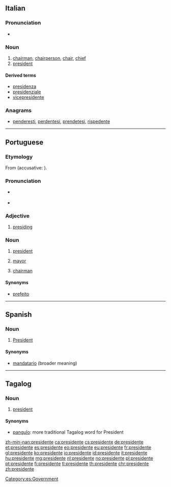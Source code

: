 ==Italian==
{{wikipedia|lang=it}}

===Pronunciation===
* {{audio|It-il presidente.ogg|Audio}}

===Noun===
{{it-noun|m|f=presidentessa}}

# [[chairman]], [[chairperson]], [[chair]], [[chief]]
# [[president]]

====Derived terms====
* [[presidenza]]
* [[presidenziale]]
* [[vicepresidente]]

===Anagrams===
* [[penderesti#Italian|penderesti]], [[perdentesi#Italian|perdentesi]], [[prendetesi#Italian|prendetesi]], [[rispedente#Italian|rispedente]]

----

==Portuguese==
{{wikipedia|lang=pt}}

===Etymology===
From {{etyl|la|pt}} {{term|praesidēns||presiding over; president, leader|lang=la}} (accusative: {{term|praesidentem|lang=la}}).

===Pronunciation===
* {{a|Brazil}} {{IPA|/pɾeziˈdẽtʃi/|lang=pt}}
* {{a|PT}} {{IPA|/pɾɨziˈdẽtɨ/|lang=pt}}

===Adjective===
{{pt-adj|president|e|comp=no}}

# [[presiding]]

===Noun===
{{pt-noun|mf|pl=presidentes}}

# [[president]]
# {{context|Portugal|lang=pt}} [[mayor]]
# [[chairman]]

====Synonyms====
* {{sense|mayor|Brazil}} [[prefeito]]

----

==Spanish==

===Noun===
{{es-noun|m|f=presidenta}}

# [[president|President]]

====Synonyms====
* [[mandatario]] (broader meaning)

[[Category:es:Government]]

----

==Tagalog==

===Noun===
{{tl-noun}}

# [[president]]

====Synonyms====
* [[pangulo]]: more traditional Tagalog word for President

[[zh-min-nan:presidente]]
[[ca:presidente]]
[[cs:presidente]]
[[de:presidente]]
[[et:presidente]]
[[es:presidente]]
[[eo:presidente]]
[[eu:presidente]]
[[fr:presidente]]
[[gl:presidente]]
[[ko:presidente]]
[[io:presidente]]
[[id:presidente]]
[[it:presidente]]
[[hu:presidente]]
[[mg:presidente]]
[[nl:presidente]]
[[no:presidente]]
[[pl:presidente]]
[[pt:presidente]]
[[fi:presidente]]
[[tl:presidente]]
[[th:presidente]]
[[chr:presidente]]
[[zh:presidente]]